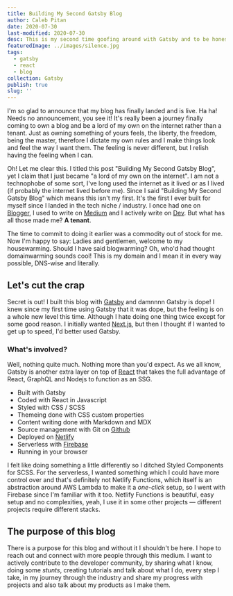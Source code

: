 ```yaml
---
title: Building My Second Gatsby Blog
author: Caleb Pitan
date: 2020-07-30
last-modified: 2020-07-30
desc: This is my second time goofing around with Gatsby and to be honest it's a better experience.
featuredImage: ../images/silence.jpg
tags:
  - gatsby
  - react
  - blog
collection: Gatsby
publish: true
slug: ''
---
```


I'm so glad to announce that my blog has finally landed and is live. Ha ha! Needs no announcement, you see it!
It's really been a journey finally coming to own a blog and be a lord of my own on the internet rather than a tenant. Just as owning something of yours feels, the liberty, the freedom, being the master, therefore I dictate my own rules and I make things look and feel the way I want them. The feeling is never different, but I relish having the feeling when I can. 

Oh! Let me clear this. I titled this post "Building My Second Gatsby Blog", yet I claim that I just became "a lord of my own on the internet". I am not a technophobe of some sort, I've long used the internet as it lived or as I lived (if probably the internet lived before me). Since I said "Building My Second Gatsby Blog" which means this isn't my first. It's the first I ever built for myself since I landed in the tech niche / industry. I once had one on [Blogger](https://www.blogger.com), I used to write on [Medium](https://medium.com) and I actively write on [Dev](https://dev.to). But what has all those made me? **A tenant**.

The time to commit to doing it earlier was a commodity out of stock for me.
Now I'm happy to say: Ladies and gentlemen, welcome to my housewarming. Should I have said blogwarming? Oh, who'd had thought domainwarming sounds cool! This is my domain and I mean it in every way possible, DNS-wise and literally.

## Let's cut the crap

Secret is out! I built this blog with [Gatsby](https://gatsbyjs.org) and damnnnn Gatsby is dope! I knew since my first time using Gatsby that it was dope, but the feeling is on a whole new level this time. Although I hate doing one thing twice except for some good reason. I initially wanted [Next.js](https://vercel.org), but then I thought if I wanted to get up to speed, I'd better used Gatsby.

### What's involved?

Well, nothing quite much. Nothing more than you'd expect. As we all know, Gatsby is another extra layer on top of [React](https://reactjs.org) that takes the full advantage of React, GraphQL and Nodejs to function as an SSG.

- Built with Gatsby
- Coded with React in Javascript
- Styled with CSS / SCSS
- Themeing done with CSS custom properties
- Content writing done with Markdown and MDX
- Source management with Git on [Github](https://github.com/calebpitan/calebpitan)
- Deployed on [Netlify](https://www.netlify.com)
- Serverless with [Firebase](https://firebase.google.com)
- Running in your browser

I felt like doing something a little differently so I ditched Styled Components for SCSS. For the serverless, I wanted something which I could have more control over and that's definitely not Netlify Functions, which itself is an abstraction around AWS Lambda to make it a _one-click_ setup, so I went with Firebase since I'm familiar with it too. Netlify Functions is beautiful, easy setup and no complexities, yeah, I use it in some other projects &mdash; different projects require different stacks.

## The purpose of this blog

There is a purpose for this blog and without it I shouldn't be here. I hope to reach out and connect with more people through this medium. I want to actively contribute to the developer community, by sharing what I know, doing some _stunts_, creating tutorials and talk about what I do, every step I take, in my journey through the industry and share my progress with projects and also talk about my products as I make them.
